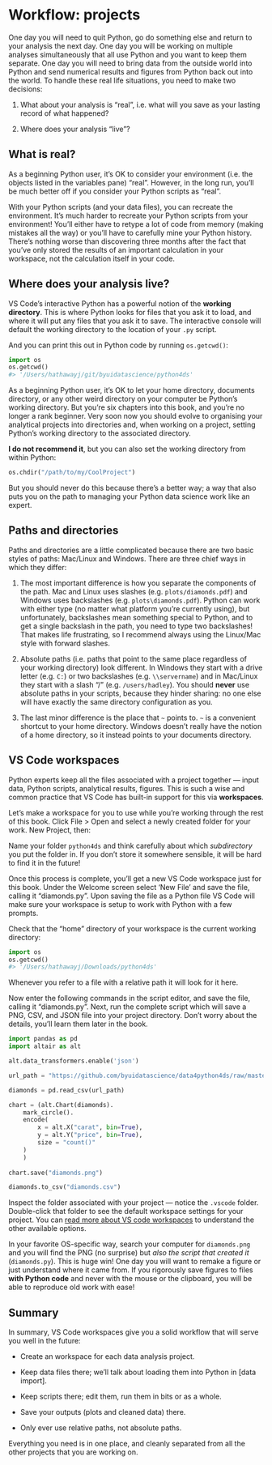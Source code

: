 # Workflow: projects

One day you will need to quit Python, go do something else and return to your analysis the next day. One day you will be working on multiple analyses simultaneously that all use Python and you want to keep them separate. One day you will need to bring data from the outside world into Python and send numerical results and figures from Python back out into the world. To handle these real life situations, you need to make two decisions:

1.  What about your analysis is "real", i.e. what will you save as your 
    lasting record of what happened?

1.  Where does your analysis "live"?

## What is real?

As a beginning Python user, it's OK to consider your environment (i.e. the objects listed in the variables pane) "real". However, in the long run, you'll be much better off if you consider your Python scripts as "real". 

With your Python scripts (and your data files), you can recreate the environment. It's much harder to recreate your Python scripts from your environment! You'll either have to retype a lot of code from memory (making mistakes all the way) or you'll have to carefully mine your Python history. There's nothing worse than discovering three months after the fact that you've only stored the results of an important calculation in your workspace, not the calculation itself in your code. 

## Where does your analysis live?

VS Code's interactive Python has a powerful notion of the __working directory__. This is where Python looks for files that you ask it to load, and where it will put any files that you ask it to save. The interactive console will default the working directory to the location of your `.py` script.

And you can print this out in Python code by running `os.getcwd()`:

```python
import os
os.getcwd()
#> '/Users/hathawayj/git/byuidatascience/python4ds'
```

As a beginning Python user, it's OK to let your home directory, documents directory, or any other weird directory on your computer be Python's working directory. But you're six chapters into this book, and you're no longer a rank beginner. Very soon now you should evolve to organising your analytical projects into directories and, when working on a project, setting Python's working directory to the associated directory.

__I do not recommend it__, but you can also set the working directory from within Python:

```python
os.chdir("/path/to/my/CoolProject")
```

But you should never do this because there's a better way; a way that also puts you on the path to managing your Python data science work like an expert.

## Paths and directories

Paths and directories are a little complicated because there are two basic styles of paths: Mac/Linux and Windows. There are three chief ways in which they differ:

1.  The most important difference is how you separate the components of the
    path. Mac and Linux uses slashes (e.g. `plots/diamonds.pdf`) and Windows
    uses backslashes (e.g. `plots\diamonds.pdf`). Python can work with either type
    (no matter what platform you're currently using), but unfortunately, 
    backslashes mean something special to Python, and to get a single backslash 
    in the path, you need to type two backslashes! That makes life frustrating, 
    so I recommend always using the Linux/Mac style with forward slashes.

1.  Absolute paths (i.e. paths that point to the same place regardless of 
    your working directory) look different. In Windows they start with a drive
    letter (e.g. `C:`) or two backslashes (e.g. `\\servername`) and in
    Mac/Linux they start with a slash "/" (e.g. `/users/hadley`). You should
    __never__ use absolute paths in your scripts, because they hinder sharing: 
    no one else will have exactly the same directory configuration as you.

1.  The last minor difference is the place that `~` points to. `~` is a
    convenient shortcut to your home directory. Windows doesn't really have 
    the notion of a home directory, so it instead points to your documents
    directory.

## VS Code workspaces

<!-- https://code.visualstudio.com/docs/python/data-science-tutorial -->

Python experts keep all the files associated with a project together --- input data, Python scripts, analytical results, figures. This is such a wise and common practice that VS Code has built-in support for this via __workspaces__.

Let's make a workspace for you to use while you're working through the rest of this book. Click File > Open and select a newly created folder for your work. New Project, then:

Name your folder `python4ds` and think carefully about which _subdirectory_ you put the folder in. If you don't store it somewhere sensible, it will be hard to find it in the future!

Once this process is complete, you'll get a new VS Code workspace just for this book. Under the Welcome screen select 'New File' and save the file, calling it "diamonds.py". Upon saving the file as a Python file VS Code will make sure your workspace is setup to work with Python with a few prompts.

Check that the "home" directory of your workspace is the current working directory:

```python
import os
os.getcwd()
#> '/Users/hathawayj/Downloads/python4ds'
```

Whenever you refer to a file with a relative path it will look for it here. 

Now enter the following commands in the script editor, and save the file, calling it "diamonds.py". Next, run the complete script which will save a PNG, CSV, and JSON file into your project directory. Don't worry about the details, you'll learn them later in the book.

```python
import pandas as pd 
import altair as alt 

alt.data_transformers.enable('json')

url_path = "https://github.com/byuidatascience/data4python4ds/raw/master/data-raw/diamonds/diamonds.csv"

diamonds = pd.read_csv(url_path)

chart = (alt.Chart(diamonds).
    mark_circle().
    encode(
        x = alt.X("carat", bin=True),
        y = alt.Y("price", bin=True),
        size = "count()"
    )
    )
    
chart.save("diamonds.png")

diamonds.to_csv("diamonds.csv")

```

Inspect the folder associated with your project --- notice the `.vscode` folder. Double-click that folder to see the default workspace settings for your project. You can [read more about VS code workspaces](https://code.visualstudio.com/docs/editor/multi-root-workspaces) to understand the other available options. 

In your favorite OS-specific way, search your computer for `diamonds.png` and you will find the PNG (no surprise) but _also the script that created it_ (`diamonds.py`). This is huge win! One day you will want to remake a figure or just understand where it came from. If you rigorously save figures to files __with Python code__ and never with the mouse or the clipboard, you will be able to reproduce old work with ease!

## Summary

In summary, VS Code workspaces give you a solid workflow that will serve you well in the future:

* Create an workspace for each data analysis project. 

* Keep data files there; we'll talk about loading them into Python in 
  [data import].

* Keep scripts there; edit them, run them in bits or as a whole.

* Save your outputs (plots and cleaned data) there.

* Only ever use relative paths, not absolute paths.

Everything you need is in one place, and cleanly separated from all the other projects that you are working on.
